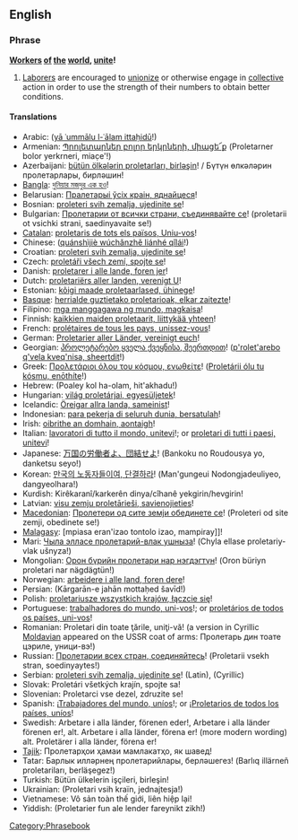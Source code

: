 ==English==

===Phrase===
{{wikipedia|Workers of the world, unite!}}
'''[[worker|Worker]]s [[of]] [[the]] [[world]], [[unite]]!'''

# [[laborer|Laborer]]s are encouraged to [[unionize]] or otherwise engage in [[collective]] action in order to use the strength of their numbers to obtain better conditions.

====Translations====
{{trans-top|workers of the world, unite}}
*Arabic: {{ARchar|![[يا عمال العالم اتحدوا ]]}} ([[yā ʿummālu l-ʿālam ittaḥidū]]!)
*Armenian: [[Պրոլետարներ բոլոր երկրների, միացե՜ք]] (Proletarner bolor yerkrneri, miac̣e'{{unicode|ḳ}}!)
*Azerbaijani: [[bütün ölkələrin proletarları, birləşin]]! / Бүтүн өлкәләрин пролетарлары, бирләшин!
*[[Bangla]]: [[দুনিয়ার মজদুর এক হও]]!
*Belarusian: [[Пралетарыі ўсіх краін, яднайцеся]]!
*Bosnian: [[proleteri svih zemalja, ujedinite se]]!
*Bulgarian: [[Пролетарии от всички страни, съединявайте се]]! (proletarii ot vsichki strani, saedinyavaite se!)
*[[Catalan]]: [[proletaris de tots els països, Uniu-vos]]!
*Chinese: {{zh-ts|全世界無產者聯合起來|全世界无产者联合起来}} ([[quánshìjiè wúchǎnzhě liánhé qǐlái]]!)
*Croatian: [[proleteri svih zemalja, ujedinite se]]!
*Czech: [[proletáři všech zemí, spojte se]]!
*Danish: [[proletarer i alle lande, foren jer]]!
*Dutch: [[proletariërs aller landen, verenigt U]]!
*Estonian: [[kõigi maade proletaarlased, ühinege]]!
*[[Basque]]: [[herrialde guztietako proletarioak, elkar zaitezte]]!
*Filipino: [[mga manggagawa ng mundo, magkaisa]]!
*Finnish: [[kaikkien maiden proletaarit, liittykää yhteen]]!
*French: [[prolétaires de tous les pays, unissez-vous]]!
*German: [[Proletarier aller Länder, vereinigt euch]]!
*Georgian: [[პროლეტარებო ყველა ქვეყნისა, შეერთდით]]! ([[p'rolet'arebo q'vela kveq'nisa, sheertdit]]!)
*Greek: [[Προλετάριοι όλου του κόσμου, ενωθείτε]]! ([[Proletárii ólu tu kósmu, enōthíte]]!)
*Hebrew: {{lang|he|!פועלי כל העולם התאחדו}} (Poaley kol ha-olam, hit'akhadu!)
*Hungarian: [[világ proletárjai, egyesüljetek]]!
*Icelandic: [[Öreigar allra landa, sameinist]]!
*Indonesian: [[para pekerja di seluruh dunia, bersatulah]]!
*Irish: [[oibrithe an domhain, aontaigh]]!
*Italian: [[lavoratori di tutto il mondo, unitevi]]!; or [[proletari di tutti i paesi, unitevi]]!
*Japanese: [[万国の労働者よ、団結せよ]]! (Bankoku no Roudousya yo, danketsu seyo!)
*Korean: [[만국의 노동자들이여, 단결하라]]! (Man'gungeui Nodongjadeuliyeo, dangyeolhara!)
*Kurdish: Kirêkaranî/karkerên dinya/cîhanê yekgirin/hevgirin!
*Latvian: [[visu zemju proletārieši, savienojieties]]!
*[[Macedonian]]: [[Пролетери од сите земји обединете се]]! (Proleteri od site zemji, obedinete se!)
*[[Malagasy]]: [mpiasa eran'izao tontolo izao, mampiray]]!
*Mari: [[Чыла элласе пролетарий-влак ушныза]]! (Chyla ellase proletariy-vlak ušnyza!)
*Mongolian: [[Орон бүрийн пролетари нар нэгдэгтүн]]! (Oron büriyn proletari nar nägdägtün!)
*Norwegian: [[arbeidere i alle land, foren dere]]!
*Persian: {{lang|fa| کارگران جهان متحد شوید }} (Kārgarān-e jahān mottaḥed šavīd!)
*Polish: [[proletariusze wszystkich krajów, łączcie się]]!
*Portuguese: [[trabalhadores do mundo, uni-vos]]!; or [[proletários de todos os paí­ses, uni-vos]]!
*Romanian: Proletari din toate ţările, uniţi-vă! (a version in Cyrillic [[Moldavian|Moldavian]] appeared on the USSR coat of arms: Пролетарь дин тоате цэриле, уници-вэ!)
*Russian: [[Пролетарии всех стран, соединяйтесь]]! (Proletarii vsekh stran, soedinyaytes!)
*Serbian: [[proleteri svih zemalja, ujedinite se]]! (Latin), {{lang|sr|Пролетери свих земаља, уједините се!}} (Cyrillic)
*Slovak: Proletári všetkých krajín, spojte sa!
*Slovenian: Proletarci vse dezel, zdruzite se!
*Spanish: ¡[[Trabajadores del mundo, uníos]]!; or ¡[[Proletarios de todos los países, uní­os]]!
*Swedish: Arbetare i alla länder, förenen eder!, Arbetare i alla länder förenen er!, alt. Arbetare i alla länder, förena er! (more modern wording) alt. Proletärer i alla länder, förena er!
*[[Tajik]]: Пролетарҳои ҳамаи мамлакатҳо, як шавед!
*Tatar: Барлык илләрнең пролетарийлары, берләшегез! (Barlıq illärneñ proletariları, berläşegez!)
*Turkish: Bütün ülkelerin işçileri, birleşin!
*Ukrainian: {{lang|uk|Пролетарі всіх країн, єднайтеся!}} (Proletari vsih kraïn, jednajtesja!)
*Vietnamese: Vô sản toàn thế giới, liên hiệp lại!
*Yiddish: {{lang|yi|!פראָלעטאריער פון אלע לענדער, פאראייניקט זיך}} (Proletarier fun ale lender fareynikt zikh!)
{{trans-bottom}}

[[Category:Phrasebook]]